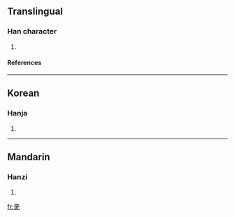 ==Translingual==
===Han character===
{{Han char|rad=亠|as=10|sn=12|four=|canj=XX卜口月 (XXYRB), 卜口月弓 (YRBN)}}
# {{defn|Han}}
====References====
{{Han ref|kx=0089.190|dkj=00327|dj=0189.220|hdz=10290.040|uh=4EB4|ud=20148}}
----
==Korean==
===Hanja===
{{ko-hanja|hangeul=유|rv=yu|mr=yu}}
# {{defn|Korean}}
----
==Mandarin==
===Hanzi===
{{cmn-hanzi|pin=[[yòu]] (you4)|wg=yu<sup>4</sup>}}
# {{defn|Mandarin}}

[[fr:亴]]